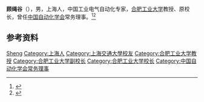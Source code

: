 '''顾绳谷'''（{{bd|1930年||2013年|3月12日|catIdx=Gu}}），男，上海人，中国工业电气自动化专家，[[合肥工业大学|合肥工业大学]]教授、原校长，曾任[[中国自动化学会|中国自动化学会]]常务理事。<ref>{{Cite book|title=中华当代文化名人大辞典|author=张品兴, 殷登祥, 陈有进等主编|publisher=中国广播电视出版社|year=1992|isbn=9787504315137|location=北京|pages=}}</ref><ref>{{Cite book|title=中国科学技术专家传略 • 工程技术编 自动化 仪器仪表 系统工程 光学工程卷 一|author=中国科学技术协会编; 杨嘉墀主编; 黄泰翼副主编|publisher=机械工业出版社|year=1997|isbn=|location=北京|pages=}}</ref>

== 参考资料 ==
{{reflist}}

{{中国人物小作品}}
{{Navboxes 
| title  = 顾绳谷在[[中国自动化学会|中国自动化学会]]的职务
| list1  =
{{中国自动化学会第四届理事会}}
{{中国自动化学会第五届理事会}}
{{中国自动化学会第六届理事会}}
}}

{{Authority control}}
{{DEFAULTSORT:Gu顾}}
[[Category:顾姓|Sheng]]
[[Category:上海人|Category:上海人]]
[[Category:上海交通大學校友|Category:上海交通大學校友]]
[[Category:合肥工业大学教授|Category:合肥工业大学教授]]
[[Category:合肥工业大学副校长|Category:合肥工业大学副校长]]
[[Category:合肥工业大学校长|Category:合肥工业大学校长]]
[[Category:中国自动化学会常务理事|Category:中国自动化学会常务理事]]